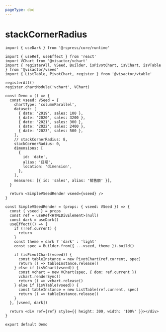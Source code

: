 ```yaml
---
pageType: doc
---
```


# stackCornerRadius

```tsx direction=vertical
import { useDark } from '@rspress/core/runtime'

import { useRef, useEffect } from 'react'
import VChart from '@visactor/vchart'
import { registerAll, VSeed, Builder, isPivotChart, isVChart, isVTable } from '@visactor/vseed'
import { ListTable, PivotChart, register } from '@visactor/vtable'

registerAll()
register.chartModule('vchart', VChart)

const Demo = () => {
  const vseed: VSeed = {
    chartType: 'columnParallel',
    dataset: [
      { date: '2019', sales: 100 },
      { date: '2020', sales: 3200 },
      { date: '2021', sales: 300 },
      { date: '2022', sales: 2400 },
      { date: '2023', sales: 500 },
    ],
    // stackCornerRadius: 8,
    stackCornerRadius: 0,
    dimensions: [
      {
        id: 'date',
        alias: '日期',
        location: 'dimension',
      },
    ],
    measures: [{ id: 'sales', alias: '销售额' }],
  }

  return <SimpleVSeedRender vseed={vseed} />
}

const SimpleVSeedRender = (props: { vseed: VSeed }) => {
  const { vseed } = props
  const ref = useRef<HTMLDivElement>(null)
  const dark = useDark()
  useEffect(() => {
    if (!ref.current) {
      return
    }
    const theme = dark ? 'dark' : 'light'
    const spec = Builder.from({ ...vseed, theme }).build()

    if (isPivotChart(vseed)) {
      const tableInstance = new PivotChart(ref.current, spec)
      return () => tableInstance.release()
    } else if (isVChart(vseed)) {
      const vchart = new VChart(spec, { dom: ref.current })
      vchart.renderSync()
      return () => vchart.release()
    } else if (isVTable(vseed)) {
      const tableInstance = new ListTable(ref.current, spec)
      return () => tableInstance.release()
    }
  }, [vseed, dark])

  return <div ref={ref} style={{ height: 300, width: '100%' }}></div>
}

export default Demo
```

